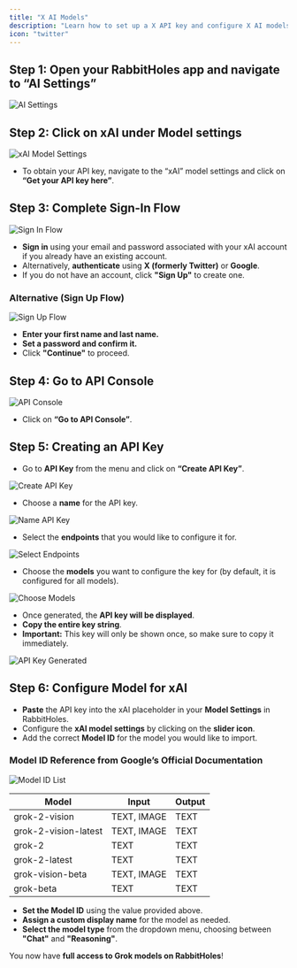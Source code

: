 ```yaml
---
title: "X AI Models"
description: "Learn how to set up a X API key and configure X AI models in RabbitHoles."
icon: "twitter"
---
```


## Step 1: Open your RabbitHoles app and navigate to “AI Settings”

![AI Settings](https://prod-files-secure.s3.us-west-2.amazonaws.com/953b4c50-29ab-4fca-aedf-c589f07d5485/65d3ef39-536f-4dce-a9da-d1a19a4991a5/Screenshot_2025-01-16_at_9.50.00_PM.png)

## Step 2: Click on xAI under Model settings

![xAI Model Settings](https://prod-files-secure.s3.us-west-2.amazonaws.com/953b4c50-29ab-4fca-aedf-c589f07d5485/f5805eef-b54d-4561-af44-8ed7903c19ed/Screenshot_2025-01-16_at_11.46.08_PM.png)

- To obtain your API key, navigate to the “xAI” model settings and click on **“Get your API key here”**.

## Step 3: Complete Sign-In Flow

![Sign In Flow](https://prod-files-secure.s3.us-west-2.amazonaws.com/953b4c50-29ab-4fca-aedf-c589f07d5485/5d98e552-892a-4380-9867-5cf80a7dceb3/Screenshot_2025-01-16_at_11.46.57_PM.png)

- **Sign in** using your email and password associated with your xAI account if you already have an existing account.
- Alternatively, **authenticate** using **X (formerly Twitter)** or **Google**.
- If you do not have an account, click **"Sign Up"** to create one.

### Alternative (Sign Up Flow)

![Sign Up Flow](https://prod-files-secure.s3.us-west-2.amazonaws.com/953b4c50-29ab-4fca-aedf-c589f07d5485/1ef9c9fc-c0b9-4fd2-874e-bda6a5f7941b/Screenshot_2025-01-16_at_11.49.37_PM.png)

- **Enter your first name and last name.**
- **Set a password and confirm it.**
- Click **"Continue"** to proceed.

## Step 4: Go to API Console

![API Console](https://prod-files-secure.s3.us-west-2.amazonaws.com/953b4c50-29ab-4fca-aedf-c589f07d5485/a4d8a9c7-09b6-4077-9724-a9851a5e19f6/Screenshot_2025-01-16_at_11.52.45_PM.png)

- Click on **“Go to API Console”**.

## Step 5: Creating an API Key

- Go to **API Key** from the menu and click on **“Create API Key”**.

![Create API Key](https://prod-files-secure.s3.us-west-2.amazonaws.com/953b4c50-29ab-4fca-aedf-c589f07d5485/673587ed-8d1b-4eef-82cb-a32be8412440/Screenshot_2025-01-16_at_11.54.21_PM.png)

- Choose a **name** for the API key.

![Name API Key](https://prod-files-secure.s3.us-west-2.amazonaws.com/953b4c50-29ab-4fca-aedf-c589f07d5485/b10b199a-73bf-460d-a7ce-9518133c3243/1.png)

- Select the **endpoints** that you would like to configure it for.

![Select Endpoints](https://prod-files-secure.s3.us-west-2.amazonaws.com/953b4c50-29ab-4fca-aedf-c589f07d5485/cab35460-812f-433f-ba7d-8b7d921a3dea/2.png)

- Choose the **models** you want to configure the key for (by default, it is configured for all models).

![Choose Models](https://prod-files-secure.s3.us-west-2.amazonaws.com/953b4c50-29ab-4fca-aedf-c589f07d5485/241f5e51-f95c-4c6a-bc80-ac33cc3a8025/3.png)

- Once generated, the **API key will be displayed**.
- **Copy the entire key string**.
- **Important:** This key will only be shown once, so make sure to copy it immediately.

![API Key Generated](https://prod-files-secure.s3.us-west-2.amazonaws.com/953b4c50-29ab-4fca-aedf-c589f07d5485/74ee9283-806d-4211-a0f9-ff951b65fd37/4.png)

## Step 6: Configure Model for xAI

- **Paste** the API key into the xAI placeholder in your **Model Settings** in RabbitHoles.
- Configure the **xAI model settings** by clicking on the **slider icon**.
- Add the correct **Model ID** for the model you would like to import.

### Model ID Reference from Google’s Official Documentation

![Model ID List](https://prod-files-secure.s3.us-west-2.amazonaws.com/953b4c50-29ab-4fca-aedf-c589f07d5485/d508d8d5-30bf-4feb-991d-67444e552db6/Screenshot_2025-01-17_at_12.05.22_AM.png)

| **Model** | **Input** | **Output** |
| --- | --- | --- |
| grok-2-vision | TEXT, IMAGE | TEXT |
| grok-2-vision-latest | TEXT, IMAGE | TEXT |
| grok-2 | TEXT | TEXT |
| grok-2-latest | TEXT | TEXT |
| grok-vision-beta | TEXT, IMAGE | TEXT |
| grok-beta | TEXT | TEXT |

- **Set the Model ID** using the value provided above.
- **Assign a custom display name** for the model as needed.
- **Select the model type** from the dropdown menu, choosing between **"Chat"** and **"Reasoning"**.

You now have **full access to Grok models on RabbitHoles**!
